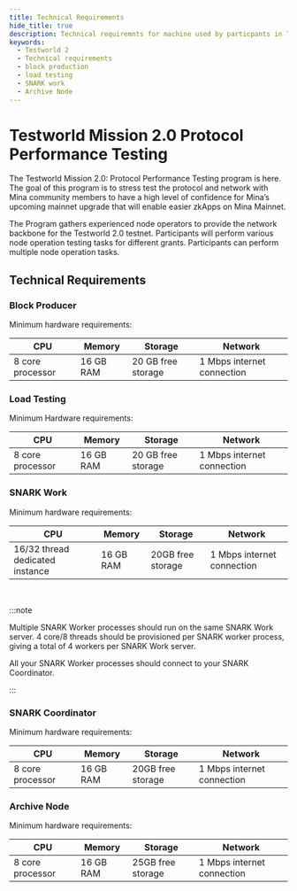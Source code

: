 ```yaml
---
title: Technical Requirements
hide_title: true
description: Technical requiremnts for machine used by particpants in Testworld 2.0
keywords:
  - Testworld 2
  - Technical requirements
  - block production
  - load testing
  - SNARK work
  - Archive Node
---
```


# Testworld Mission 2.0 Protocol Performance Testing
The Testworld Mission 2.0: Protocol Performance Testing program is here. The goal of this program is to stress test the protocol and network with Mina community members to have a high level of confidence for Mina’s upcoming mainnet upgrade that will enable easier zkApps on Mina Mainnet.

The Program gathers experienced node operators to provide the network backbone for the Testworld 2.0 testnet. Participants will perform various node operation testing tasks for different grants. Participants can perform multiple node operation tasks.

## Technical Requirements

### Block Producer
Minimum hardware requirements:

| CPU               | Memory      | Storage           | Network                    |
| ----------------- |------------ |------------------ |--------------------------- |
| 8 core processor  | 16 GB RAM   | 20 GB free storage | 1 Mbps internet connection | 

### Load Testing 
Minimum Hardware requirements:

| CPU               | Memory      | Storage           | Network                    |
| ----------------- |------------ |------------------ |--------------------------- |
| 8 core processor  | 16 GB RAM   | 20 GB free storage | 1 Mbps internet connection | 

### SNARK Work
Minimum hardware requirements:

| CPU               | Memory      | Storage           | Network                    |
| ----------------- |------------ |------------------ |--------------------------- |
| 16/32 thread dedicated instance  | 16 GB RAM   | 20GB free storage | 1 Mbps internet connection | 

<br />

:::note

Multiple SNARK Worker processes should run on the same SNARK Work server. 4 core/8 threads should be provisioned per SNARK worker process, giving a total of 4 workers per SNARK Work server.

All your SNARK Worker processes should connect to your SNARK Coordinator.

:::

### SNARK Coordinator
Minimum hardware requirements:

| CPU               | Memory      | Storage           | Network                    |
| ----------------- |------------ |------------------ |--------------------------- |
| 8 core processor  | 16 GB RAM   | 20GB free storage | 1 Mbps internet connection | 

### Archive Node
Minimum hardware requirements:

| CPU               | Memory      | Storage           | Network                    |
| ----------------- |------------ |------------------ |--------------------------- |
| 8 core processor  | 16 GB RAM   | 25GB free storage | 1 Mbps internet connection | 


